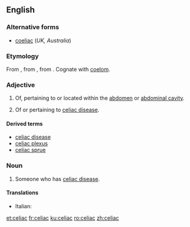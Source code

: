 ==English==

===Alternative forms===
* [[coeliac]] (''UK, Australia'')

===Etymology===
From {{etyl|la|en}} {{m|la|coeliacus}}, from {{etyl|grc|en}} {{m|grc|κοιλιακός}}, from {{m|grc|κοιλία||belly}}. Cognate with [[coelom]].

===Adjective===
{{en-adj|-}}

# {{label|en|US|anatomy}} Of, pertaining to or located within the [[abdomen]] or [[abdominal cavity]].
# {{label|en|US|medicine}} Of or pertaining to [[celiac disease]].

====Derived terms====
* [[celiac disease]]
* [[celiac plexus]]
* [[celiac sprue]]

===Noun===
{{en-noun}}

# Someone who has [[celiac disease]].

====Translations====
{{trans-top|someone who has celiac disease}}
* Italian: {{t+|it|celiaco|m}}
{{trans-mid}}
{{trans-bottom}}

[[et:celiac]]
[[fr:celiac]]
[[ku:celiac]]
[[ro:celiac]]
[[zh:celiac]]